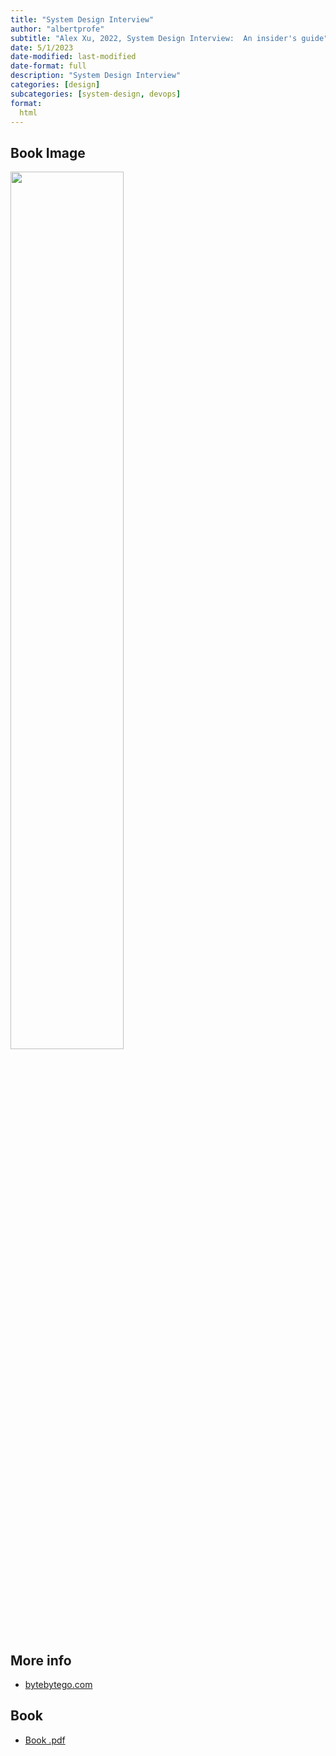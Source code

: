 ```yaml
---
title: "System Design Interview"
author: "albertprofe"
subtitle: "Alex Xu, 2022, System Design Interview:  An insider's guide"
date: 5/1/2023
date-modified: last-modified
date-format: full
description: "System Design Interview"
categories: [design]
subcategories: [system-design, devops]
format:
  html
---
```


## Book Image

![](/books/systemdesigninterview.png){width="60%"}

## More info

- [bytebytego.com](https://blog.bytebytego.com/){.external}



## Book


- [Book .pdf](/books/System%20Design%20Interview%20An%20Insider%E2%80%99s%20Guide%20by%20Alex%20Xu%20(z-lib.org).pdf){width="60%"}